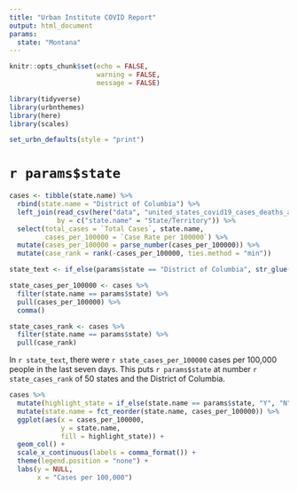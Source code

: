 ```yaml
---
title: "Urban Institute COVID Report"
output: html_document
params:
  state: "Montana"
---
```


```r
knitr::opts_chunk$set(echo = FALSE,
                      warning = FALSE,
                      message = FALSE)
```

```r
library(tidyverse)
library(urbnthemes)
library(here)
library(scales)

set_urbn_defaults(style = "print")
```

# `r params$state`

```r
cases <- tibble(state.name) %>%
  rbind(state.name = "District of Columbia") %>%
  left_join(read_csv(here("data", "united_states_covid19_cases_deaths_and_testing_by_state.csv"), skip = 2),
            by = c("state.name" = "State/Territory")) %>%
  select(total_cases = `Total Cases`, state.name,
         cases_per_100000 = `Case Rate per 100000`) %>%
  mutate(cases_per_100000 = parse_number(cases_per_100000)) %>% 
  mutate(case_rank = rank(-cases_per_100000, ties.method = "min"))
```

```r
state_text <- if_else(params$state == "District of Columbia", str_glue("the District of Columbia"), str_glue("state of {params$state}"))

state_cases_per_100000 <- cases %>%
  filter(state.name == params$state) %>% 
  pull(cases_per_100000) %>% 
  comma()

state_cases_rank <- cases %>%
  filter(state.name == params$state) %>% 
  pull(case_rank)
```

In `r state_text`, there were `r state_cases_per_100000` cases per 100,000 people in the last seven days. This puts `r params$state` at number `r state_cases_rank` of 50 states and the District of Columbia. 


```r
cases %>% 
  mutate(highlight_state = if_else(state.name == params$state, "Y", "N")) %>% 
  mutate(state.name = fct_reorder(state.name, cases_per_100000)) %>% 
  ggplot(aes(x = cases_per_100000,
             y = state.name,
             fill = highlight_state)) +
  geom_col() +
  scale_x_continuous(labels = comma_format()) +
  theme(legend.position = "none") +
  labs(y = NULL,
       x = "Cases per 100,000")
```


